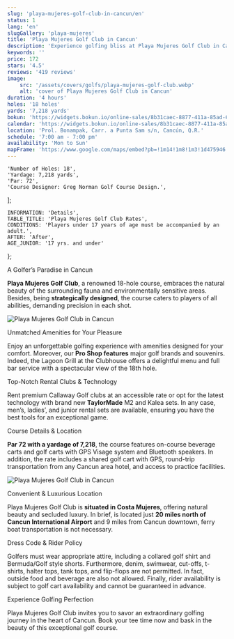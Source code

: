 ```yaml
---
slug: 'playa-mujeres-golf-club-in-cancun/en'
status: 1
lang: 'en'
slugGallery: 'playa-mujeres'
title: 'Playa Mujeres Golf Club in Cancun'
description: 'Experience golfing bliss at Playa Mujeres Golf Club in Cancun. Enjoy 18 holes of strategic challenges, ammenities and stunning views.'
keywords: ''
price: 172
stars: '4.5'
reviews: '419 reviews'
image:
    src: '/assets/covers/golfs/playa-mujeres-golf-club.webp'
    alt: 'cover of Playa Mujeres Golf Club in Cancun'
duration: '4 hours'
holes: '18 holes'
yards: '7,218 yards'
bokun: 'https://widgets.bokun.io/online-sales/8b31caec-8877-411a-85ad-682828170619/experience/785123?partialView=1'
calendar: 'https://widgets.bokun.io/online-sales/8b31caec-8877-411a-85ad-682828170619/experience-calendar/785123'
location: 'Prol. Bonampak, Carr. a Punta Sam s/n, Cancún, Q.R.'
schedule: '7:00 am - 7:00 pm'
availability: 'Mon to Sun'
mapFrame: 'https://www.google.com/maps/embed?pb=!1m14!1m8!1m3!1d475946.9739375763!2d-86.820433!3d21.258174!3m2!1i1024!2i768!4f13.1!3m3!1m2!1s0x8f4c31fa8b775585%3A0x47dff73fe0858902!2sPLAYA%20MUJERES%20GOLF%20CLUB!5e0!3m2!1ses-419!2sus!4v1703707160222!5m2!1ses-419!2sus'
---
```



    'Number of Holes: 18',
    'Yardage: 7,218 yards',
    'Par: 72',
    'Course Designer: Greg Norman Golf Course Design.',
];

    INFORMATION: 'Details',
    TABLE_TITLE: 'Playa Mujeres Golf Club Rates',
    CONDITIONS: 'Players under 17 years of age must be accompanied by an adult.',
    AFTER: 'After',
    AGE_JUNIOR: '17 yrs. and under'
};

<AdditionalInfo information={information} i18n={i18n} />

<PlayaMujeresPrices i18n={i18n} />

<TagH2>A Golfer’s Paradise in Cancun </TagH2>

<TagP><strong>Playa Mujeres Golf Club</strong>, a renowned 18-hole course, embraces the natural beauty of the surrounding fauna and environmentally sensitive areas. Besides, being <strong>strategically designed</strong>, the course caters to players of all abilities, demanding precision in each shot. </TagP>

<Image class="mx-auto py-10" src={PM1} alt="Playa Mujeres Golf Club in Cancun" />

<TagH3>Unmatched Amenities for Your Pleasure </TagH3>

<TagP>Enjoy an unforgettable golfing experience with amenities designed for your comfort. Moreover, our <strong>Pro Shop features</strong> major golf brands and souvenirs. Indeed, the Lagoon Grill at the Clubhouse offers a delightful menu and full bar service with a spectacular view of the 18th hole. </TagP>

<TagH3>Top-Notch Rental Clubs & Technology </TagH3>

<TagP>Rent premium Callaway Golf clubs at an accessible rate or opt for the latest technology with brand new <strong>TaylorMade</strong> M2 and Kalea sets. In any case, men’s, ladies’, and junior rental sets are available, ensuring you have the best tools for an exceptional game. </TagP>

<TagH3>Course Details & Location </TagH3>

<TagP><strong>Par 72 with a yardage of 7,218</strong>, the course features on-course beverage carts and golf carts with GPS Visage system and Bluetooth speakers. In addition, the rate includes a shared golf cart with GPS, round-trip transportation from any Cancun area hotel, and access to practice facilities. </TagP>

<Image class="mx-auto py-10" src={PM2} alt="Playa Mujeres Golf Club in Cancun" /> 

<TagH4>Convenient & Luxurious Location </TagH4>

<TagP>Playa Mujeres Golf Club is <strong>situated in Costa Mujeres</strong>, offering natural beauty and secluded luxury. In brief, is located just <strong>20 miles north of Cancun International Airport</strong> and 9 miles from Cancun downtown, ferry boat transportation is not necessary. </TagP>

<TagH4>Dress Code & Rider Policy </TagH4>

<TagP>Golfers must wear appropriate attire, including a collared golf shirt and Bermuda/Golf style shorts. Furthermore, denim, swimwear, cut-offs, t-shirts, halter tops, tank tops, and flip-flops are not permitted. In fact, outside food and beverage are also not allowed. Finally, rider availability is subject to golf cart availability and cannot be guaranteed in advance. </TagP>

<TagH4>Experience Golfing Perfection </TagH4>

<TagP>Playa Mujeres Golf Club invites you to savor an extraordinary golfing journey in the heart of Cancun. Book your tee time now and bask in the beauty of this exceptional golf course. </TagP>